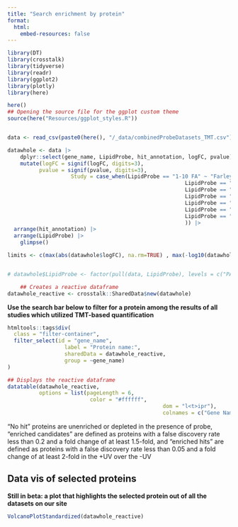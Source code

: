 ```yaml
---
title: "Search enrichment by protein"
format: 
  html:
    embed-resources: false
---
```


```r
library(DT)
library(crosstalk)
library(tidyverse)
library(readr)
library(ggplot2)
library(plotly)
library(here)

here()
## Opening the source file for the ggplot custom theme
source(here("Resources/ggplot_styles.R"))


data <- read_csv(paste0(here(), "/_data/combinedProbeDatasets_TMT.csv"))

datawhole <- data |>
	dplyr::select(gene_name, LipidProbe, hit_annotation, logFC, pvalue) |>
	mutate(logFC = signif(logFC, digits=3),
          pvalue = signif(pvalue, digits=3),
					Study = case_when(LipidProbe == "1-10 FA" ~ "Farley et al. 2024 B; DOI: 10.1021/acschembio.3c00554",
														LipidProbe == "8-3 FA" ~ "Farley et al. 2024 B; DOI: 10.1021/acschembio.3c00554",
														LipidProbe == "Sph" ~ "Farley et al. 2024 A; DOI: 10.1021/acschembio.3c00554",
														LipidProbe == "Spa" ~ "Farley et al. 2024 A; DOI: 10.1021/acschembio.3c00554",
														LipidProbe == "PE" ~ "Thomas et al. 2025; DOI: 10.1039/D4CC03599B",
														LipidProbe == "PA" ~ "Thomas et al. 2025; DOI: 10.1039/D4CC03599B",
														LipidProbe == "PA" ~ "Thomas et al. 2025; DOI: 10.1039/D4CC03599B",
														)) |>
  arrange(hit_annotation) |>
  arrange(LipidProbe) |>
	glimpse()

limits <- c(max(abs(datawhole$logFC), na.rm=TRUE) , max(-log10(datawhole$pvalue), na.rm=TRUE))


# datawhole$LipidProbe <- factor(pull(data, LipidProbe), levels = c("PA", "PE", "Sph", "Spa", "1-10 FA", "8-3 FA"), ordered = TRUE)

	## Creates a reactive dataframe
datawhole_reactive <- crosstalk::SharedData$new(datawhole)


```


**Use the search bar below to filter for a protein among the results of all studies which utilized TMT-based quantification**

```r
htmltools::tags$div(
  class = "filter-container",
  filter_select(id = "gene_name",
                  label = "Protein name:", 
                  sharedData = datawhole_reactive,
                  group = ~gene_name)
)

## Displays the reactive dataframe
datatable(datawhole_reactive, 
          options = list(pageLength = 6,
                          color = "#ffffff",
												 dom = "l<t>ipr"),
												 colnames = c("Gene Name", "Lipid Probe", "Hit Annotation", "logFC", "pvalue", "Study Details"))


```

"No hit" proteins are unenriched or depleted in the presence of probe, "enriched candidates" are defined as proteins with a false discovery rate less than 0.2 and a fold change of at least 1.5-fold, and "enriched hits" are defined as proteins with a false discovery rate less than 0.05 and a fold change of at least 2-fold in the +UV over the -UV

## Data vis of selected proteins

**Still in beta: a plot that highlights the selected protein out of all the datasets on our site**
```r

VolcanoPlotStandardized(datawhole_reactive)

```
